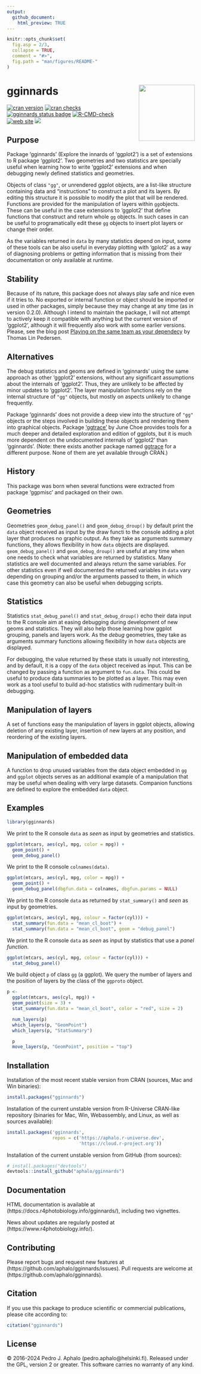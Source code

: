 ```yaml
---
output:
  github_document:
    html_preview: TRUE
---
```


```r
knitr::opts_chunk$set(
  fig.asp = 2/3,
  collapse = TRUE,
  comment = "#>",
  fig.path = "man/figures/README-"
)
```

# gginnards <img src="man/figures/logo.png" align="right" width="150" />

<!-- badges: start -->
[![cran
version](https://www.r-pkg.org/badges/version-last-release/gginnards)](https://cran.r-project.org/package=gginnards)
[![cran checks](https://badges.cranchecks.info/worst/gginnards.svg)](https://cran.r-project.org/web/checks/check_results_gginnards.html)
[![gginnards status badge](https://aphalo.r-universe.dev/badges/gginnards)](https://aphalo.r-universe.dev/gginnards)
[![R-CMD-check](https://github.com/aphalo/gginnards/actions/workflows/R-CMD-check.yaml/badge.svg)](https://github.com/aphalo/gginnards/actions/workflows/R-CMD-check.yaml)
[![web site](https://img.shields.io/badge/documentation-gginnards-informational.svg)](https://docs.r4photobiology.info/gginnards/)
[![](https://img.shields.io/badge/doi-10.32614/CRAN.package.gginnards-blue.svg)](https://doi.org/10.32614/CRAN.package.gginnards)
<!-- badges: end -->

## Purpose

Package 'gginnards' (Explore the innards of 'ggplot2') is a set of extensions to
R package 'ggplot2'. Two geometries and two statistics are specially useful when
learning how to write 'ggplot2' extensions and when debugging newly defined
statistics and geometries.

Objects of class `"gg"`, or unrendered ggplot objects, are a list-like structure
containing data and "instructions" to construct a plot and its layers. By
editing this structure it is possible to modify the plot that will be rendered.
Functions are provided for the manipulation of layers within `gg`objects. These
can be useful in the case extensions to 'ggplot2' that define functions that
construct and return whole `gg` objects. In such cases in can be useful to
programatically edit these `gg` objects to insert plot layers or change their
order.

As the variables returned in `data` by many statistics depend on input, some
of these tools can be also useful in everyday plotting with 'gplot2' as a
way of diagnosing problems or getting information that is missing from their
documentation or only available at runtime.

## Stability

Because of its nature, this package does not always play safe and nice even if
it tries to. No exported or internal function or object should be imported or
used in other packages, simply because they may change at any time (as in
version 0.2.0). Although I intend to maintain the package, I will not attempt to
actively keep it compatible with anything but the current version of 'ggplot2',
although it will frequently also work with some earlier versions.
Please, see the blog post [Playing on the same team as your
dependecy](https://www.tidyverse.org/blog/2022/09/playing-on-the-same-team-as-your-dependecy/)
by Thomas Lin Pedersen.

## Alternatives

The debug statistics and geoms are defined in 'gginnards' using the same
approach as other 'ggplot2' extensions, without any significant assumptions
about the internals of 'ggplot2'. Thus, they are unlikely to be affected
by minor updates to 'ggplot2'. The layer manipulation functions rely on
the internal structure of `"gg"` objects, but mostly on aspects unlikely
to change frequently.

Package 'gginnards' does not provide a deep view into the structure of `"gg"`
objects or the steps involved in building these objects and rendering them into
graphical objects. Package ['ggtrace'](https://github.com/yjunechoe/ggtrace) by
June Choe provides tools for a much deeper and detailed exploration and edition
of ggplots, but it is much more dependent on the undocumented internals of
'ggplot2' than 'gginnards'. (Note: there exists another package named
[ggtrace](https://github.com/cxli233/ggtraces) for a different purpose. None of
them are yet available through CRAN.)

## History

This package was born when several functions were extracted from package
'ggpmisc' and packaged on their own.

## Geometries

Geometries `geom_debug_panel()` and `geom_debug_droup()` by default print the
`data` object received as input by the draw functi to the console adding a plot
layer that produces no graphic output. As they take as arguments summary
functions, they allows flexibility in how `data` objects are displayed.
`geom_debug_panel()` and `geom_debug_droup()` are useful at any time when one
needs to check what variables are returned by statistics. Many statistics are
well documented and always return the same variables. For other statistics even
if well documented the returned variables in `data` vary depending on grouping
and/or the arguments passed to them, in which case this geometry can also be
useful when debugging scripts.

## Statistics

Statistics `stat_debug_panel()` and `stat_debug_droup()` echo their data input
to the R console aim at easing debugging during development of new geoms and
statistics. They will also help those learning how ggplot grouping, panels and
layers work. As the _debug_ geometries, they take as arguments summary
functions allowing flexibility in how `data` objects are displayed.

For debugging, the value returned by these stats is usually not interesting, and
by default, it is a copy of the `data` object received as input. This can be
changed by passing a function as argument to `fun.data`. This could be useful to
produce data summaries to be plotted as a layer. This may even work as a tool
useful to build ad-hoc statistics with rudimentary built-in debugging.

## Manipulation of layers

A set of functions easy the manipulation of layers in ggplot objects,
allowing deletion of any existing layer, insertion of new layers at any
position, and reordering of the existing layers.

## Manipulation of embedded data

A function to drop unused variables from the data object embedded in `gg` and
`ggplot` objects serves as an additional example of a manipulation that may
be useful when dealing with very large datasets. Companion functions are
defined to explore the embedded `data` object.

## Examples

```r
library(gginnards)
```

We print to the R console `data` as _seen_ as input by geometries and statistics.

```r
ggplot(mtcars, aes(cyl, mpg, color = mpg)) +
  geom_point() +
  geom_debug_panel()
```

We print to the R console `colnames(data)`.

```r
ggplot(mtcars, aes(cyl, mpg, color = mpg)) +
  geom_point() +
  geom_debug_panel(dbgfun.data = colnames, dbgfun.params = NULL)
```

We print to the R console `data` as returned by `stat_summary()` and _seen_ as
input by geometries.

```r
ggplot(mtcars, aes(cyl, mpg, colour = factor(cyl))) +
  stat_summary(fun.data = "mean_cl_boot") +
  stat_summary(fun.data = "mean_cl_boot", geom = "debug_panel")
```

We print to the R console `data` as _seen_ as input by statistics that use a
_panel function_.

```r
ggplot(mtcars, aes(cyl, mpg, colour = factor(cyl))) +
  stat_debug_panel()
```

We build object `p` of class `gg` (a ggplot). We query the number of layers and
the position of layers by the class of the `ggproto` object.

```r
p <-
  ggplot(mtcars, aes(cyl, mpg)) +
  geom_point(size = 3) +
  stat_summary(fun.data = "mean_cl_boot", color = "red", size = 2)

  num_layers(p)
  which_layers(p, "GeomPoint")
  which_layers(p, "StatSummary")

  p
  move_layers(p, "GeomPoint", position = "top")
```

## Installation

Installation of the most recent stable version from CRAN (sources, Mac and Win binaries):

```r
install.packages("gginnards")
```

Installation of the current unstable version from R-Universe CRAN-like repository (binaries for Mac, Win, Webassembly, and Linux, as well as sources available):

```r
install.packages('gginnards', 
                 repos = c('https://aphalo.r-universe.dev', 
                           'https://cloud.r-project.org'))
```

Installation of the current unstable version from GitHub (from sources):

```r
# install.packages("devtools")
devtools::install_github("aphalo/gginnards")
```

## Documentation

HTML documentation is available at (https://docs.r4photobiology.info/gginnards/), including two vignettes.

News about updates are regularly posted at (https://www.r4photobiology.info/).

## Contributing

Please report bugs and request new features at (https://github.com/aphalo/gginnards/issues). Pull requests are welcome at (https://github.com/aphalo/gginnards).

## Citation

If you use this package to produce scientific or commercial publications, please cite according to:

```r
citation("gginnards")
```

## License

© 2016-2024 Pedro J. Aphalo (pedro.aphalo@helsinki.fi). Released under the GPL, version 2 or greater. This software carries no warranty of any kind.

